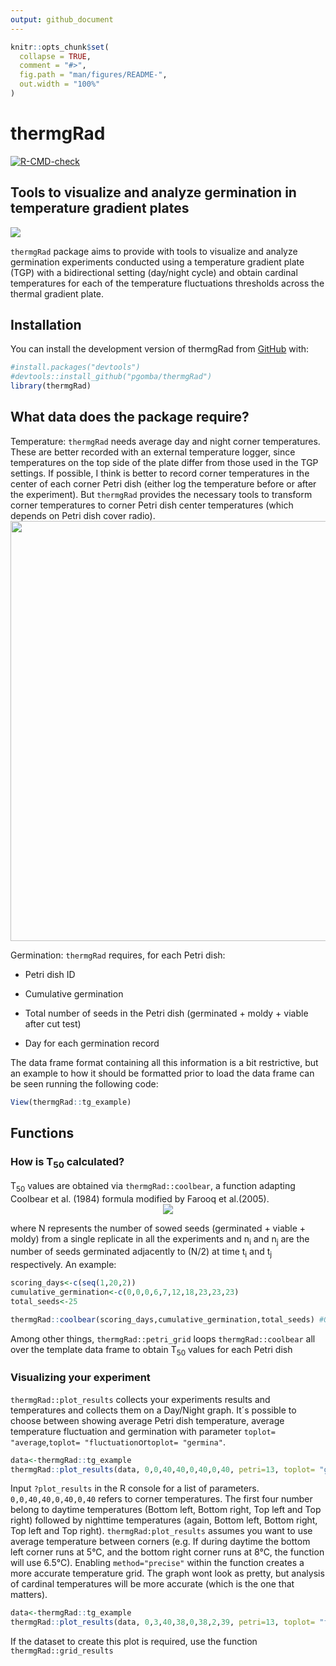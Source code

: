 ```yaml
---
output: github_document
---
```


<!-- README.md is generated from README.Rmd. Please edit that file -->

```r
knitr::opts_chunk$set(
  collapse = TRUE,
  comment = "#>",
  fig.path = "man/figures/README-",
  out.width = "100%"
)
```

# thermgRad

<!-- badges: start -->

[![R-CMD-check](https://github.com/pgomba/thermgRad/workflows/R-CMD-check/badge.svg)](https://github.com/pgomba/thermgRad/actions)

<!-- badges: end -->

## Tools to visualize and analyze germination in temperature gradient plates

![](images/head_title.png)

`thermgRad` package aims to provide with tools to visualize and analyze germination experiments conducted using a temperature gradient plate (TGP) with a bidirectional setting (day/night cycle) and obtain cardinal temperatures for each of the temperature fluctuations thresholds across the thermal gradient plate.

## Installation

You can install the development version of thermgRad from [GitHub](https://github.com/) with:

```r
#install.packages("devtools")
#devtools::install_github("pgomba/thermgRad") 
library(thermgRad)
```

## What data does the package require?

Temperature: `thermgRad` needs average day and night corner temperatures. These are better recorded with an external temperature logger, since temperatures on the top side of the plate differ from those used in the TGP settings. If possible, I think is better to record corner temperatures in the center of each corner Petri dish (either log the temperature before or after the experiment). But `thermgRad` provides the necessary tools to transform corner temperatures to corner Petri dish center temperatures (which depends on Petri dish cover radio).
<center>
<img src="images/scheme.png" width="672"/>
</center>
Germination: `thermgRad` requires, for each Petri dish:

-   Petri dish ID

-   Cumulative germination

-   Total number of seeds in the Petri dish (germinated + moldy + viable after cut test)

-   Day for each germination record

The data frame format containing all this information is a bit restrictive, but an example to how it should be formatted prior to load the data frame can be seen running the following code:

```r
View(thermgRad::tg_example)
```

## Functions

### How is T~50~ calculated?

T~50~ values are obtained via `thermgRad::coolbear`, a function adapting Coolbear et al. (1984) formula modified by Farooq et al.(2005). 
<center>
<img src="images/coolbformula.png"/>
</center>
where N represents the number of sowed seeds (germinated + viable + moldy) from a single replicate in all the experiments and n~i~ and n~j~ are the number of seeds germinated adjacently to (N/2) at time t~i~ and t~j~ respectively.
An example:
```r
scoring_days<-c(seq(1,20,2))
cumulative_germination<-c(0,0,0,6,7,12,18,23,23,23)
total_seeds<-25

thermgRad::coolbear(scoring_days,cumulative_germination,total_seeds) #Outputs T50
```
Among other things, `thermgRad::petri_grid` loops `thermgRad::coolbear` all over the template data frame to obtain T~50~ values for each Petri dish 

### Visualizing your experiment

`thermgRad::plot_results` collects your experiments results and temperatures and collects them on a Day/Night graph. It´s possible to choose between showing average Petri dish temperature, average temperature fluctuation and germination with parameter `toplot= "average`,`toplot= "fluctuation`or`toplot= "germina"`. 
```r
data<-thermgRad::tg_example
thermgRad::plot_results(data, 0,0,40,40,0,40,0,40, petri=13, toplot= "germina")
```
Input `?plot_results` in the R console for a list of parameters. `0,0,40,40,0,40,0,40` refers to corner temperatures. The first four number belong to daytime temperatures (Bottom left, Bottom right, Top left and Top right) followed by nighttime temperatures (again, Bottom left, Bottom right, Top left and Top right). `thermgRad:plot_results` assumes you want to use average temperature between corners (e.g. If during daytime the bottom left corner runs at 5°C, and the bottom right corner runs at 8°C, the function will use 6.5°C). Enabling `method="precise"` within the function creates a more accurate temperature grid. The graph wont look as pretty, but analysis of cardinal temperatures will be more accurate (which is the one that matters).
```r
data<-thermgRad::tg_example
thermgRad::plot_results(data, 0,3,40,38,0,38,2,39, petri=13, toplot= "fluctuation",method="precise")
```
If the dataset to create this plot is required, use the function `thermgRad::grid_results`

